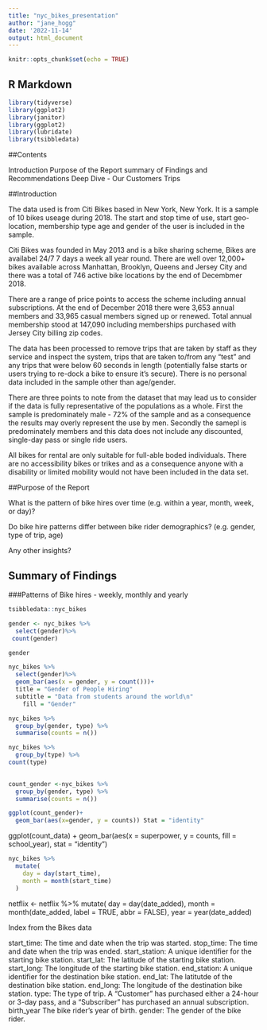 ```yaml
---
title: "nyc_bikes_presentation"
author: "jane_hogg"
date: '2022-11-14'
output: html_document
---
```


```r
knitr::opts_chunk$set(echo = TRUE)
```

## R Markdown



```r
library(tidyverse)
library(ggplot2)
library(janitor)
library(ggplot2)
library(lubridate)
library(tsibbledata)
```
##Contents

Introduction
Purpose of the Report
summary of Findings and Recommendations
Deep Dive - 
  Our Customers
  Trips




##Introduction

The data used is from Citi Bikes based in New York, New York.  It is a sample of 10 bikes useage during 2018.  The start and stop time of use, start geo-location, membership type age and gender of the user is included in the sample.

Citi Bikes was founded in May 2013 and is a bike sharing scheme,  Bikes are availabel 24/7 7 days a week all year round.  There are well over 12,000+ bikes available across Manhattan, Brooklyn, Queens and Jersey City and there was a total of 746 active bike locations by the end of Decembmer 2018.

There are a range of price points to access the scheme including annual subscriptions.  At the end of December 2018 there were 3,653 annual members and 33,965 casual members signed up or renewed. Total
annual membership stood at 147,090 including memberships purchased with Jersey City billing zip codes.

The data has been processed to remove trips that are taken by staff as they service and inspect the system, trips that are taken to/from any “test” and any trips that were below 60 seconds in length (potentially false starts or users trying to re-dock a bike to ensure it's secure).  There is no personal data included in the sample other than age/gender. 

There are three points to note from the dataset that may lead us to consider if the data is fully representative of the populations as a whole. First the sample is predominately male - 72% of the sample and as a consequence the results may overly represent the use by men.  Secondly the samepl is predominately  members and this data does not include any discounted, single-day pass or single ride users.  

All bikes for rental are only suitable for full-able boded individuals.  There are no accessibility bikes or trikes and as a consequence anyone with a disability or limited mobility would not have been included in the data set.



##Purpose of the Report

What is the pattern of bike hires over time (e.g. within a year, month, week, or day)?

Do bike hire patterns differ between bike rider demographics? (e.g. gender, type of trip, age)

Any other insights?

## Summary of Findings






###Patterns of Bike hires - weekly, monthly and yearly

```r
tsibbledata::nyc_bikes
```



```r
gender <- nyc_bikes %>% 
  select(gender)%>%
 count(gender)

gender

```
```r
nyc_bikes %>% 
  select(gender)%>%
  geom_bar(aes(x = gender, y = count()))+
  title = "Gender of People Hiring"
  subtitle = "Data from students around the world\n"
    fill = "Gender"
```

```r

nyc_bikes %>% 
  group_by(gender, type) %>% 
  summarise(counts = n())
```
```r
nyc_bikes %>% 
  group_by(type) %>% 
count(type)
  
```

```r
count_gender <-nyc_bikes %>% 
  group_by(gender, type) %>% 
  summarise(counts = n())


```
```r
ggplot(count_gender)+
  geom_bar(aes(x=gender, y = counts)) Stat = "identity"
```

ggplot(count_data) +
  geom_bar(aes(x = superpower, y = counts, fill = school_year), stat = "identity")


```r
nyc_bikes %>% 
  mutate(
    day = day(start_time),
    month = month(start_time)
  )
```


netflix <- netflix %>%
  mutate(
    day = day(date_added),
    month = month(date_added, label = TRUE, abbr = FALSE),
    year = year(date_added)














Index from the Bikes data

start_time:	The time and date when the trip was started.
stop_time:	The time and date when the trip was ended.
start_station:	A unique identifier for the starting bike station.
start_lat:	The latitude of the starting bike station.
start_long:	The longitude of the starting bike station.
end_station:	A unique identifier for the destination bike station.
end_lat:	The latitutde of the destination bike station.
end_long:	The longitude of the destination bike station.
type:	The type of trip. A "Customer" has purchased either a 24-hour or 3-day pass, and a "Subscriber" has purchased an annual subscription.
birth_year	The bike rider's year of birth.
gender:	The gender of the bike rider.
